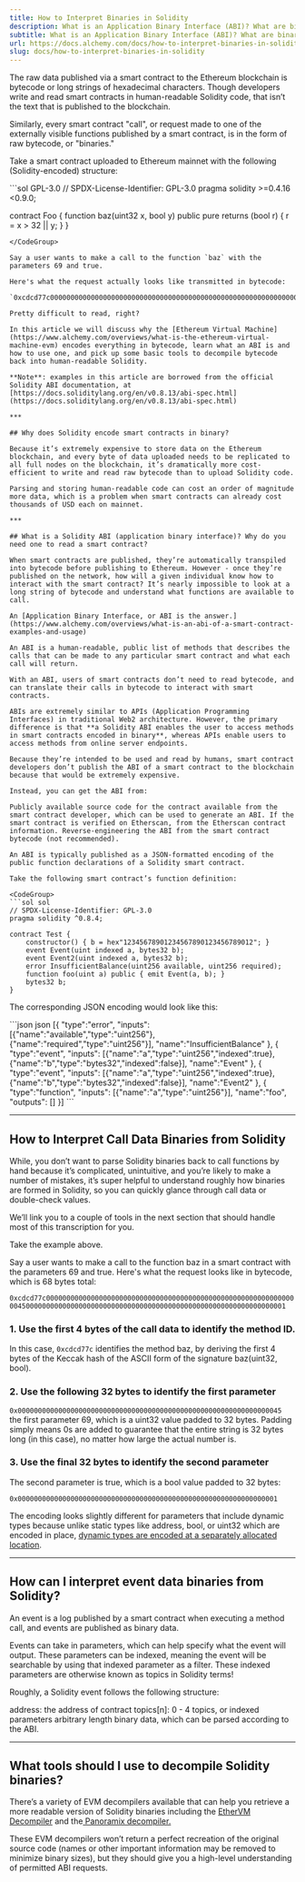 ```yaml
---
title: How to Interpret Binaries in Solidity
description: What is an Application Binary Interface (ABI)? What are binaries in Solidity?
subtitle: What is an Application Binary Interface (ABI)? What are binaries in Solidity?
url: https://docs.alchemy.com/docs/how-to-interpret-binaries-in-solidity
slug: docs/how-to-interpret-binaries-in-solidity
---
```


The raw data published via a smart contract to the Ethereum blockchain is bytecode or long strings of hexadecimal characters. Though developers write and read smart contracts in human-readable Solidity code, that isn’t the text that is published to the blockchain.

Similarly, every smart contract "call", or request made to one of the externally visible functions published by a smart contract, is in the form of raw bytecode, or "binaries."

Take a smart contract uploaded to Ethereum mainnet with the following (Solidity-encoded) structure:

<CodeGroup>
  ```sol GPL-3.0
  // SPDX-License-Identifier: GPL-3.0
  pragma solidity >=0.4.16 <0.9.0;
   
  contract Foo {
  function baz(uint32 x, bool y) public pure returns (bool r) { r = x > 32 || y; }
  }
  ```
</CodeGroup>

Say a user wants to make a call to the function `baz` with the parameters 69 and true.

Here's what the request actually looks like transmitted in bytecode:

`0xcdcd77c000000000000000000000000000000000000000000000000000000000000000450000000000000000000000000000000000000000000000000000000000000001`

Pretty difficult to read, right?

In this article we will discuss why the [Ethereum Virtual Machine](https://www.alchemy.com/overviews/what-is-the-ethereum-virtual-machine-evm) encodes everything in bytecode, learn what an ABI is and how to use one, and pick up some basic tools to decompile bytecode back into human-readable Solidity.

**Note**: examples in this article are borrowed from the official Solidity ABI documentation, at [https://docs.soliditylang.org/en/v0.8.13/abi-spec.html](https://docs.soliditylang.org/en/v0.8.13/abi-spec.html)

***

## Why does Solidity encode smart contracts in binary?

Because it’s extremely expensive to store data on the Ethereum blockchain, and every byte of data uploaded needs to be replicated to all full nodes on the blockchain, it’s dramatically more cost-efficient to write and read raw bytecode than to upload Solidity code.

Parsing and storing human-readable code can cost an order of magnitude more data, which is a problem when smart contracts can already cost thousands of USD each on mainnet.

***

## What is a Solidity ABI (application binary interface)? Why do you need one to read a smart contract?

When smart contracts are published, they’re automatically transpiled into bytecode before publishing to Ethereum. However - once they’re published on the network, how will a given individual know how to interact with the smart contract? It’s nearly impossible to look at a long string of bytecode and understand what functions are available to call.

An [Application Binary Interface, or ABI is the answer.](https://www.alchemy.com/overviews/what-is-an-abi-of-a-smart-contract-examples-and-usage)

An ABI is a human-readable, public list of methods that describes the calls that can be made to any particular smart contract and what each call will return.

With an ABI, users of smart contracts don’t need to read bytecode, and can translate their calls in bytecode to interact with smart contracts.

ABIs are extremely similar to APIs (Application Programming Interfaces) in traditional Web2 architecture. However, the primary difference is that **a Solidity ABI enables the user to access methods in smart contracts encoded in binary**, whereas APIs enable users to access methods from online server endpoints.

Because they’re intended to be used and read by humans, smart contract developers don’t publish the ABI of a smart contract to the blockchain because that would be extremely expensive.

Instead, you can get the ABI from:

Publicly available source code for the contract available from the smart contract developer, which can be used to generate an ABI. If the smart contract is verified on Etherscan, from the Etherscan contract information. Reverse-engineering the ABI from the smart contract bytecode (not recommended).

An ABI is typically published as a JSON-formatted encoding of the public function declarations of a Solidity smart contract.

Take the following smart contract’s function definition:

<CodeGroup>
  ```sol sol
  // SPDX-License-Identifier: GPL-3.0
  pragma solidity ^0.8.4;

  contract Test {
      constructor() { b = hex"12345678901234567890123456789012"; }
      event Event(uint indexed a, bytes32 b);
      event Event2(uint indexed a, bytes32 b);
      error InsufficientBalance(uint256 available, uint256 required);
      function foo(uint a) public { emit Event(a, b); }
      bytes32 b;
  }
  ```
</CodeGroup>

The corresponding JSON encoding would look like this:

<CodeGroup>
  ```json json
  [{
  "type":"error",
  "inputs": [{"name":"available","type":"uint256"},{"name":"required","type":"uint256"}],
  "name":"InsufficientBalance"
  }, {
  "type":"event",
  "inputs": [{"name":"a","type":"uint256","indexed":true},{"name":"b","type":"bytes32","indexed":false}],
  "name":"Event"
  }, {
  "type":"event",
  "inputs": [{"name":"a","type":"uint256","indexed":true},{"name":"b","type":"bytes32","indexed":false}],
  "name":"Event2"
  }, {
  "type":"function",
  "inputs": [{"name":"a","type":"uint256"}],
  "name":"foo",
  "outputs": []
  }]
  ```
</CodeGroup>

***

## How to Interpret Call Data Binaries from Solidity

While, you don’t want to parse Solidity binaries back to call functions by hand because it’s complicated, unintuitive, and you’re likely to make a number of mistakes, it’s super helpful to understand roughly how binaries are formed in Solidity, so you can quickly glance through call data or double-check values.

We’ll link you to a couple of tools in the next section that should handle most of this transcription for you.

Take the example above.

Say a user wants to make a call to the function baz in a smart contract with the parameters 69 and true. Here's what the request looks like in bytecode, which is 68 bytes total:

`0xcdcd77c000000000000000000000000000000000000000000000000000000000000000450000000000000000000000000000000000000000000000000000000000000001`

### 1. Use the first 4 bytes of the call data to identify the method ID.

In this case, `0xcdcd77c` identifies the method baz, by deriving the first 4 bytes of the Keccak hash of the ASCII form of the signature baz(uint32, bool).

### 2. Use the following 32 bytes to identify the first parameter

`0x00000000000000000000000000000000000000000000000000000000000000045` the first parameter 69, which is a uint32 value padded to 32 bytes. Padding simply means 0s are added to guarantee that the entire string is 32 bytes long (in this case), no matter how large the actual number is.

### 3. Use the final 32 bytes to identify the second parameter

The second parameter is true, which is a bool value padded to 32 bytes:

`0x0000000000000000000000000000000000000000000000000000000000000001`

The encoding looks slightly different for parameters that include dynamic types because unlike static types like address, bool, or uint32 which are encoded in place, [dynamic types are encoded at a separately allocated location](https://docs.soliditylang.org/en/v0.8.13/abi-spec.html#use-of-dynamic-types).

***

## How can I interpret event data binaries from Solidity?

An event is a log published by a smart contract when executing a method call, and events are published as binary data.

Events can take in parameters, which can help specify what the event will output. These parameters can be indexed, meaning the event will be searchable by using that indexed parameter as a filter. These indexed parameters are otherwise known as topics in Solidity terms!

Roughly, a Solidity event follows the following structure:

address: the address of contract topics\[n]: 0 - 4 topics, or indexed parameters arbitrary length binary data, which can be parsed according to the ABI.

***

## What tools should I use to decompile Solidity binaries?

There’s a variety of EVM decompilers available that can help you retrieve a more readable version of Solidity binaries including the [EtherVM Decompiler](https://ethervm.io/decompile) and the[ Panoramix decompiler.](https://github.com/palkeo/panoramix)

These EVM decompilers won’t return a perfect recreation of the original source code (names or other important information may be removed to minimize binary sizes), but they should give you a high-level understanding of permitted ABI requests.
